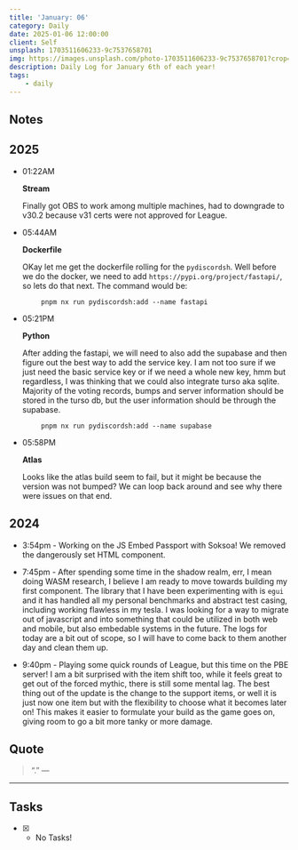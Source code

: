 ```yaml
---
title: 'January: 06'
category: Daily
date: 2025-01-06 12:00:00
client: Self
unsplash: 1703511606233-9c7537658701
img: https://images.unsplash.com/photo-1703511606233-9c7537658701?crop=entropy&cs=srgb&fm=jpg&ixid=MnwzNjM5Nzd8MHwxfHJhbmRvbXx8fHx8fHx8fDE2ODE3NDg2ODY&ixlib=rb-4.0.3&q=85
description: Daily Log for January 6th of each year!
tags:
    - daily
---
```


## Notes

## 2025

-   01:22AM

    **Stream**

    Finally got OBS to work among multiple machines, had to downgrade to v30.2 because v31 certs were not approved for League.

-   05:44AM

    **Dockerfile**

    OKay let me get the dockerfile rolling for the `pydiscordsh`.
    Well before we do the docker, we need to add `https://pypi.org/project/fastapi/`, so lets do that next.
    The command would be: 

```shell
        pnpm nx run pydiscordsh:add --name fastapi
```

-   05:21PM

    **Python**

    After adding the fastapi, we will need to also add the supabase and then figure out the best way to add the service key.
    I am not too sure if we just need the basic service key or if we need a whole new key, hmm but regardless, I was thinking that we could also integrate turso aka sqlite.
    Majority of the voting records, bumps and server information should be stored in the turso db, but the user information should be through the supabase.

```shell
        pnpm nx run pydiscordsh:add --name supabase
```

-   05:58PM

    **Atlas**

    Looks like the atlas build seem to fail, but it might be because the version was not bumped?
    We can loop back around and see why there were issues on that end.

## 2024

-   3:54pm - Working on the JS Embed Passport with Soksoa!
    We removed the dangerously set HTML component.

-   7:45pm - After spending some time in the shadow realm, err, I mean doing WASM research, I believe I am ready to move towards building my first component.
    The library that I have been experimenting with is `egui` and it has handled all my personal benchmarks and abstract test casing, including working flawless in my tesla.
    I was looking for a way to migrate out of javascript and into something that could be utilized in both web and mobile, but also embedable systems in the future.
    The logs for today are a bit out of scope, so I will have to come back to them another day and clean them up.

-   9:40pm - Playing some quick rounds of League, but this time on the PBE server! I am a bit surprised with the item shift too, while it feels great to get out of the forced mythic, there is still some mental lag.
    The best thing out of the update is the change to the support items, or well it is just now one item but with the flexibility to choose what it becomes later on!
    This makes it easier to formulate your build as the game goes on, giving room to go a bit more tanky or more damage.

## Quote

> “.”
> — <cite></cite>

---

## Tasks

-   [x] -   No Tasks!

